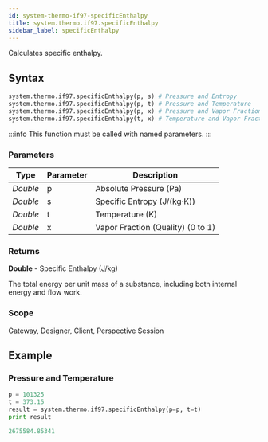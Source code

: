 ```yaml
---
id: system-thermo-if97-specificEnthalpy
title: system.thermo.if97.specificEnthalpy
sidebar_label: specificEnthalpy
---
```


Calculates specific enthalpy.

## Syntax

```python
system.thermo.if97.specificEnthalpy(p, s) # Pressure and Entropy
system.thermo.if97.specificEnthalpy(p, t) # Pressure and Temperature
system.thermo.if97.specificEnthalpy(p, x) # Pressure and Vapor Fraction (Quality)
system.thermo.if97.specificEnthalpy(t, x) # Temperature and Vapor Fraction (Quality)
```

:::info
This function must be called with named parameters.
:::

### Parameters

<APITable>

| Type     | Parameter | Description                     |
| -------- | --------- | ------------------------------- |
| _Double_ | p         | Absolute Pressure (Pa)          |
| _Double_ | s         | Specific Entropy (J/(kg·K))     |
| _Double_ | t         | Temperature (K)                |
| _Double_ | x         | Vapor Fraction (Quality) (0 to 1)               |

</APITable>

### Returns
__Double__ - Specific Enthalpy (J/kg)

The total energy per unit mass of a substance, including both internal energy and flow work.

### Scope
Gateway, Designer, Client, Perspective Session

## Example

### Pressure and Temperature
```python
p = 101325
t = 373.15
result = system.thermo.if97.specificEnthalpy(p=p, t=t)
print result
```

```python title="Result"
2675584.85341
```